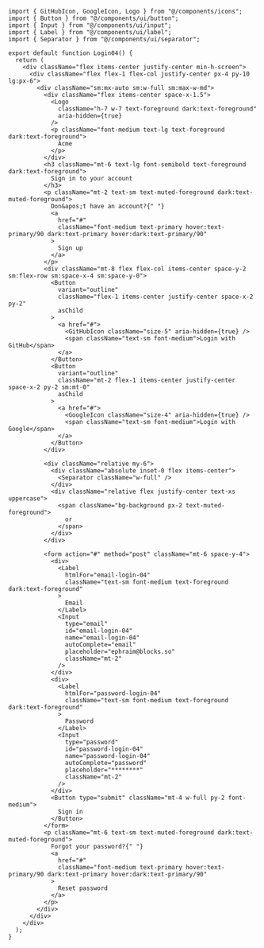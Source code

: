 ````tsx
import { GitHubIcon, GoogleIcon, Logo } from "@/components/icons";
import { Button } from "@/components/ui/button";
import { Input } from "@/components/ui/input";
import { Label } from "@/components/ui/label";
import { Separator } from "@/components/ui/separator";

export default function Login04() {
  return (
    <div className="flex items-center justify-center min-h-screen">
      <div className="flex flex-1 flex-col justify-center px-4 py-10 lg:px-6">
        <div className="sm:mx-auto sm:w-full sm:max-w-md">
          <div className="flex items-center space-x-1.5">
            <Logo
              className="h-7 w-7 text-foreground dark:text-foreground"
              aria-hidden={true}
            />
            <p className="font-medium text-lg text-foreground dark:text-foreground">
              Acme
            </p>
          </div>
          <h3 className="mt-6 text-lg font-semibold text-foreground dark:text-foreground">
            Sign in to your account
          </h3>
          <p className="mt-2 text-sm text-muted-foreground dark:text-muted-foreground">
            Don&apos;t have an account?{" "}
            <a
              href="#"
              className="font-medium text-primary hover:text-primary/90 dark:text-primary hover:dark:text-primary/90"
            >
              Sign up
            </a>
          </p>
          <div className="mt-8 flex flex-col items-center space-y-2 sm:flex-row sm:space-x-4 sm:space-y-0">
            <Button
              variant="outline"
              className="flex-1 items-center justify-center space-x-2 py-2"
              asChild
            >
              <a href="#">
                <GitHubIcon className="size-5" aria-hidden={true} />
                <span className="text-sm font-medium">Login with GitHub</span>
              </a>
            </Button>
            <Button
              variant="outline"
              className="mt-2 flex-1 items-center justify-center space-x-2 py-2 sm:mt-0"
              asChild
            >
              <a href="#">
                <GoogleIcon className="size-4" aria-hidden={true} />
                <span className="text-sm font-medium">Login with Google</span>
              </a>
            </Button>
          </div>

          <div className="relative my-6">
            <div className="absolute inset-0 flex items-center">
              <Separator className="w-full" />
            </div>
            <div className="relative flex justify-center text-xs uppercase">
              <span className="bg-background px-2 text-muted-foreground">
                or
              </span>
            </div>
          </div>

          <form action="#" method="post" className="mt-6 space-y-4">
            <div>
              <Label
                htmlFor="email-login-04"
                className="text-sm font-medium text-foreground dark:text-foreground"
              >
                Email
              </Label>
              <Input
                type="email"
                id="email-login-04"
                name="email-login-04"
                autoComplete="email"
                placeholder="ephraim@blocks.so"
                className="mt-2"
              />
            </div>
            <div>
              <Label
                htmlFor="password-login-04"
                className="text-sm font-medium text-foreground dark:text-foreground"
              >
                Password
              </Label>
              <Input
                type="password"
                id="password-login-04"
                name="password-login-04"
                autoComplete="password"
                placeholder="********"
                className="mt-2"
              />
            </div>
            <Button type="submit" className="mt-4 w-full py-2 font-medium">
              Sign in
            </Button>
          </form>
          <p className="mt-6 text-sm text-muted-foreground dark:text-muted-foreground">
            Forgot your password?{" "}
            <a
              href="#"
              className="font-medium text-primary hover:text-primary/90 dark:text-primary hover:dark:text-primary/90"
            >
              Reset password
            </a>
          </p>
        </div>
      </div>
    </div>
  );
}
````